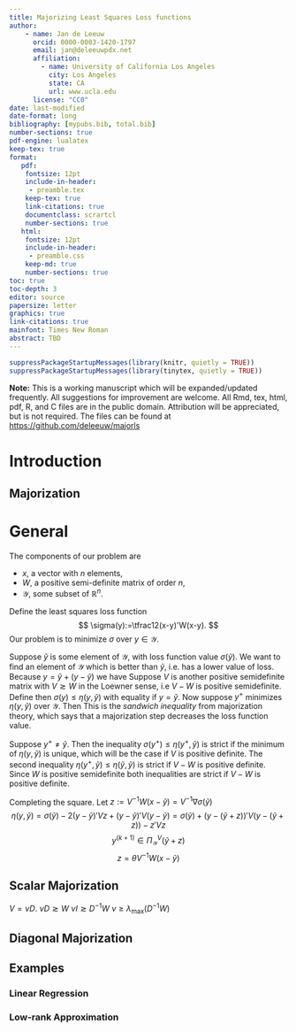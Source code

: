 ```yaml
---
title: Majorizing Least Squares Loss functions
author: 
    - name: Jan de Leeuw
      orcid: 0000-0003-1420-1797
      email: jan@deleeuwpdx.net
      affiliation: 
        - name: University of California Los Angeles
          city: Los Angeles
          state: CA
          url: www.ucla.edu
      license: "CC0"
date: last-modified
date-format: long
bibliography: [mypubs.bib, total.bib]
number-sections: true
pdf-engine: lualatex
keep-tex: true
format:
   pdf:
    fontsize: 12pt
    include-in-header: 
     - preamble.tex
    keep-tex: true
    link-citations: true
    documentclass: scrartcl
    number-sections: true
   html:
    fontsize: 12pt
    include-in-header: 
     - preamble.css
    keep-md: true
    number-sections: true
toc: true
toc-depth: 3
editor: source
papersize: letter
graphics: true
link-citations: true
mainfont: Times New Roman
abstract: TBD
---
```


```r
suppressPackageStartupMessages(library(knitr, quietly = TRUE))
suppressPackageStartupMessages(library(tinytex, quietly = TRUE))
```

\sectionbreak 

**Note:** This is a working manuscript which will be expanded/updated
frequently. All suggestions for improvement are welcome. All Rmd, tex,
html, pdf, R, and C files are in the public domain. Attribution will be
appreciated, but is not required. The files can be found at
<https://github.com/deleeuw/majorls> 

\sectionbreak

# Introduction

## Majorization

# General

The components of our problem are

* $x$, a vector with $n$ elements, 
* $W$, a positive semi-definite matrix of order $n$, 
* $\mathcal{Y}$, some subset of $\mathbb{R}^n$.

Define the least squares loss function
$$
\sigma(y):=\tfrac12(x-y)'W(x-y).
$$
Our problem is to minimize $\sigma$ over $y\in\mathcal{Y}$.

Suppose $\tilde y$ is some element of $\mathcal{Y}$, with loss function value
$\sigma(\tilde y)$. We want to find an element of $\mathcal{Y}$ which is
better than $\tilde y$, i.e. has a lower value of loss.
Because $y=\tilde y+(y-\tilde y)$ we have
\begin{equation}
\sigma(y)=
\sigma(\tilde y)-2(y-\tilde y)'W(x-\tilde y)+(y-\tilde y)'W(y - \tilde y)
\end{equation}
Suppose $V$ is another positive semidefinite matrix with $V\gtrsim W$ in the Loewner sense, i.e $V-W$ is positive semidefinite.
Define 
\begin{equation}
\eta(y,\tilde y):=
\sigma(\tilde y)-2(y-\tilde y)'W(x-\tilde y)+(y-\tilde y)'V(y - \tilde y)
\end{equation}
then $\sigma(y)\leq\eta(y,\tilde y)$ with equality if $y=\tilde y$. 
Now suppose $y^+$ minimizes $\eta(y,\tilde y)$ over $\mathcal{Y}$. Then
\begin{equation}
\sigma(y^+)\leq\eta(y^+,\tilde y)\leq\eta(\tilde y,\tilde y)=\sigma(\tilde y)
\end{equation}
This is the *sandwich inequality* from majorization theory, which says that a
majorization step decreases the loss function value. 

Suppose $y^+\neq\tilde y$. Then the inequality
$\sigma(y^+)\leq\eta(y^+,\tilde y)$ is strict if the minimum of $\eta(y,\tilde y)$
is unique, which will be the case if $V$ is positive definite. The second inequality $\eta(y^+,\tilde y)\leq\eta(\tilde y,\tilde y)$ is strict if
$V-W$ is positive definite. Since $W$ is positive semidefinite both inequalities are strict if $V-W$ is positive definite.

\begin{equation}
y^{(k+1)}\in\mathop{\text{argmin}}_{y\in\mathcal{Y}}\eta(y,y^{(k)})
\end{equation}

Completing the square. Let $z:=V^{-1}W(x-\tilde y)=V^{-1}\nabla\sigma(\tilde y)$
$$
\eta(y,\tilde y)=
\sigma(\tilde y)-2(y-\tilde y)'Vz+(y-\tilde y)'V(y - \tilde y)=
\sigma(\tilde y)+(y-(\tilde y+z))'V(y-(\tilde y+z))-z'Vz
$$
$$
y^{(k+1)}\in\Pi_\mathcal{Y}^V(\tilde y+z)
$$
$$
z=\theta V^{-1}W(x-\tilde y)
$$

## Scalar Majorization

$V=\nu D$. $\nu D\gtrsim W$ $\nu I\gtrsim D^{-1}W$ $\nu\geq\lambda_{\text{max}}(D^{-1}W)$

## Diagonal Majorization

## Examples

### Linear Regression

### Low-rank Approximation